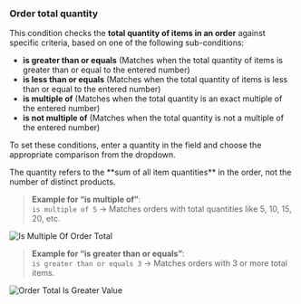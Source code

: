 ### Order total quantity

This condition checks the **total quantity of items in an order** against specific criteria, based on one of the following sub-conditions:

- **is greater than or equals** (Matches when the total quantity of items is greater than or equal to the entered number)
- **is less than or equals** (Matches when the total quantity of items is less than or equal to the entered number)
- **is multiple of** (Matches when the total quantity is an exact multiple of the entered number)
- **is not multiple of** (Matches when the total quantity is not a multiple of the entered number)

To set these conditions, enter a quantity in the field and choose the appropriate comparison from the dropdown.

<Note>
  The quantity refers to the **sum of all item quantities** in the order, not
  the number of distinct products.
</Note>

> **Example for “is multiple of”**:  
> `is multiple of 5` → Matches orders with total quantities like 5, 10, 15, 20, etc.

<img
  src="/images/essentials/condition-sets/is-multiple-of-order-total.webp"
  alt="Is Multiple Of Order Total"
/>

> **Example for “is greater than or equals”**:  
> `is greater than or equals 3` → Matches orders with 3 or more total items.

<img
  src="/images/essentials/condition-sets/order-total-is-greater-value.webp"
  alt="Order Total Is Greater Value"
/>